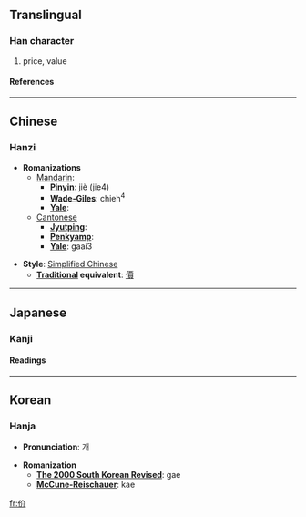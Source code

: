 {{see|價}}

==Translingual==
===Han character===
{{Han char|rad=人|as=04|sn=6|four=2822<sub>0</sub>|canj=人人中中 (OOLL)}}
# price, value
====References====
{{Han ref|kx=0094.200|dkj=00412|dj=0200.110|hdz=10124.070|uh=4EF7|ud=20215|bh=C9B2|bd=51634}}
----

==Chinese==
===Hanzi===


* '''Romanizations'''
** [[Mandarin]]:
*** '''[[Pinyin]]''': jiè (jie4)
*** '''[[Wade-Giles]]''': chieh<sup>4</sup>
*** '''[[Yale]]''': 
**[[Cantonese]]
***'''[[Jyutping]]''':
***'''[[Penkyamp]]''': 
***'''[[Yale]]''': gaai3

* '''Style''': [[Simplified Chinese]] 
** '''[[Traditional Chinese|Traditional]] equivalent''': [[價]]


----
==Japanese==
===Kanji===


{{ja-kanji|grade=|rs=人04}}
====Readings====
{{ja-readings|on=[[かい]] (kai)|kun=[[よい]] (yoi), [[おおきい]] (ookii), [[つかい]] (tsukai)}}


----
==Korean==
===Hanja===

* '''Pronunciation''': 개

* '''Romanization'''
** '''[[The 2000 South Korean Revised Romanization|The 2000 South Korean Revised]]''': gae
** '''[[McCune-Reischauer]]''': kae


[[fr:价]]
